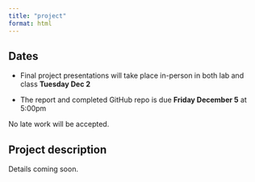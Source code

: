 ```yaml
---
title: "project"
format: html
---
```


## Dates

-   Final project presentations will take place in-person in both lab and class **Tuesday Dec 2**

-   The report and completed GitHub repo is due **Friday December 5** at 5:00pm

:::callout-important
No late work will be accepted.
:::

## Project description

Details coming soon.

<!-- The goal of the final project is to demonstrate mastery of material learned in this class. An additional goal of the final project is to give you experience working in a team-based development setting. -->

<!-- The final project is purposefully open-ended. You may choose to demonstrate mastery of any element of the course. Possible final projects include: -->

<!-- -   Find a data set of interest, write down a data-generative model and fit the model to the data (e.g compute the MLEs of parameters using numerical methods discussed in class) -->

<!-- -   Build a shiny app that does something useful. For example your app may help you analyze data, illustrate an algorithm, etc. -->

<!-- -   Procure or find a messy data set and write a hypothesis you can investigate with the data. Next tidy, clean and wrangle the data. Finally create effective visualization(s) using advanced ggplot methods discussed in class to answer your question. -->

<!-- -   Something not listed here, e.g. implement an algorithm from a paper. Please reach out to Dr. Fisher if you are unsure whether your proposed idea is a good fit for the final project. -->

<!-- ::: callout-important -->
<!-- ## Reminder -->

<!-- All team members should be prepared to describe all aspects of the project. -->

<!-- Team work policy from the syllabus: -->

<!-- > The final project and several labs will be completed in teams. All group members are expected to participate equally. Commit history may be used to give individual team members different grades. Your grade may differ from the rest of your group. -->
<!-- ::: -->

<!-- ## Criteria -->

<!-- The final project has three deliverables: -->

<!-- -   a written report describing your project -->

<!-- -   a GitHub repo with clear instructions in the README to reproduce all of your results -->

<!-- -   a final presentation during the last lab session of the semester (slides, chalk-talk, up to you) -->

<!-- The project report should be no longer than 10 pages, including text, code, figures, and other output. If your report is longer, you need to make it shorter. There is no minimum report length or required section headers. -->

<!-- Your report should be professionally formatted (e.g. consistent citation style, no raw `r` code output and following formatting guidelines consistent with other assignments in the course). -->

<!-- ## Rubric -->

<!-- The project is graded out of a 100 point total -->

<!-- ### report `60pts` -->

<!-- The report should clearly motivate the project, explain the aim, results and conclusions within a strict 10 page limit. In the written report be sure to: -->

<!-- - Be concise with your language. Say what you need to in as few words as possible to be effective. -->

<!-- - Explicitly write out any math (e.g. likelihood or model etc.) -->

<!-- - Critique your own analyses and/or discuss future improvements -->

<!-- - List a brief (1 or 2 sentence) summary of the relative contributions of each team member. E.g. "Aang built the models, Katara implemented them in R, and Sokka wrote the introduction and discussion." -->

<!-- ### presentation `25pts` -->

<!-- The presentation should clearly motivate the project, explain the aim, results and conclusions within a strict 6 minute time-limit. Presentations should be between 5 and 6 minutes. -->

<!-- - Choices made (e.g. using a specific model, using a specific plot geometry) should be defensible. You should be prepared to defend your choice of model/plot/etc. during Q&A. -->


<!-- ### reproducibility `15pts` -->

<!-- - README should describe the project briefly and detail how to reproduce the results -->

<!-- - All files to reproduce the work should be in the GitHub repo -->

<!-- - No rendered/generated files (pdf) should be in the repo unless necessary (shiny app, website html, etc.) -->
